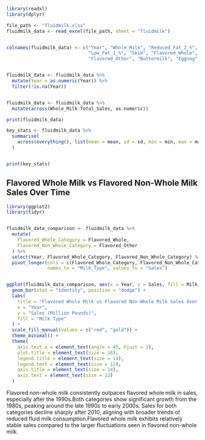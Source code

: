 


```r

library(readxl)
library(dplyr)

file_path <- "fluidmilk.xlsx"
fluidmilk_data <- read_excel(file_path, sheet = "fluidmilk")


colnames(fluidmilk_data) <- c("Year", "Whole_Milk", "Reduced_Fat_2_%", 
                              "Low_Fat_1_%", "Skim", "Flavored_Whole", 
                              "Flavored_Other", "Buttermilk", "Eggnog", "Total_Sales")


fluidmilk_data <- fluidmilk_data %>%
  mutate(Year = as.numeric(Year)) %>%
  filter(!is.na(Year))


fluidmilk_data <- fluidmilk_data %>%
  mutate(across(Whole_Milk:Total_Sales, as.numeric))

print(fluidmilk_data)

key_stats <- fluidmilk_data %>%
  summarise(
    across(everything(), list(mean = mean, sd = sd, min = min, max = max), na.rm = TRUE)
  )


print(key_stats)
```


## Flavored Whole Milk vs Flavored Non-Whole Milk Sales Over Time
```r
library(ggplot2)
library(tidyr)


fluidmilk_data_comparison <- fluidmilk_data %>%
  mutate(
    Flavored_Whole_Category = Flavored_Whole, 
    Flavored_Non_Whole_Category = Flavored_Other 
  ) %>%
  select(Year, Flavored_Whole_Category, Flavored_Non_Whole_Category) %>%
  pivot_longer(cols = c(Flavored_Whole_Category, Flavored_Non_Whole_Category),
               names_to = "Milk_Type", values_to = "Sales")


ggplot(fluidmilk_data_comparison, aes(x = Year, y = Sales, fill = Milk_Type)) +
  geom_bar(stat = "identity", position = "dodge") +
  labs(
    title = "Flavored Whole Milk vs Flavored Non-Whole Milk Sales Over Time",
    x = "Year",
    y = "Sales (Million Pounds)",
    fill = "Milk Type"
  ) +
  scale_fill_manual(values = c("red", "gold")) +
  theme_minimal() +
  theme(
    axis.text.x = element_text(angle = 45, hjust = 1),
    plot.title = element_text(size = 16),
    legend.title = element_text(size = 14),
    legend.text = element_text(size = 12),
    axis.title = element_text(size = 14),
    axis.text = element_text(size = 12)
  )


```

Flavored non-whole milk consistently outpaces flavored whole milk in sales, especially after the 1990s.Both categories show significant growth from the 1980s, peaking around the late 1990s to early 2000s. Sales for both categories decline sharply after 2010, aligning with broader trends of reduced fluid milk consumption.Flavored whole milk exhibits relatively stable sales compared to the larger fluctuations seen in flavored non-whole milk.
